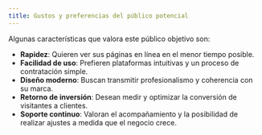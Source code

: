 ```yaml
---
title: Gustos y preferencias del público potencial
---
```



<Card title="Preferencias del Público" icon={Heart} color='Pink'>
  Algunas características que valora este público objetivo son:
</Card>

- **Rapidez**: Quieren ver sus páginas en línea en el menor tiempo posible.
- **Facilidad de uso**: Prefieren plataformas intuitivas y un proceso de contratación simple.
- **Diseño moderno**: Buscan transmitir profesionalismo y coherencia con su marca.
- **Retorno de inversión**: Desean medir y optimizar la conversión de visitantes a clientes.
- **Soporte continuo**: Valoran el acompañamiento y la posibilidad de realizar ajustes a medida que el negocio crece.
